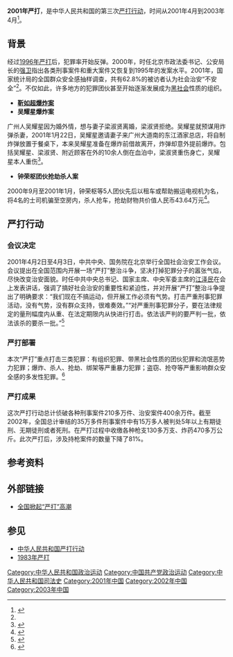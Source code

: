 '''2001年严打'''，是中华人民共和国的第三次[[中华人民共和国严打行动|严打行动]]，时间从2001年4月到2003年4月<ref name=":0">{{Cite journal|title=2001年第三次“严打” “打黑除恶”再掀高潮|author=史丹顿|url=|journal=国家人文历史|issue=第16期|doi=|others=|year=2013年|volume=|page=31-34|pmid=}}</ref>。

== 背景 ==
经过[[1996年严打|1996年严打]]后，犯罪率开始反弹。2000年，时任北京市政法委书记、公安局长的[[强卫|强卫]]指出各类刑事案件和重大案件又恢复到1995年的发案水平。2001年，国家统计局的全国群众安全感抽样调查，共有62.8%的被访者认为社会治安“不安全”<ref name=":0" />。不仅如此，许多地方的犯罪团伙甚至开始逐渐发展成为[[黑社会|黑社会]]性质的组织。
* '''[[靳如超爆炸案|靳如超爆炸案]]'''
* '''吴耀星爆炸案'''
广州人吴耀星因为婚外情，想与妻子梁淑贤离婚，梁淑贤拒绝。吴耀星就预谋用炸弹杀妻，2001年1月22日，吴耀星邀请妻子来广州大道南的东江酒家总店，将自制炸弹放置于餐桌下，本来吴耀星准备在爆炸前借故离开，炸弹却意外提前爆炸。包括吴耀星、梁淑贤、附近顾客在外的10余人倒在血泊中，梁淑贤重伤身亡，吴耀星本人重伤<ref>{{Cite news|url=http://news.sohu.com/64/78/news148217864.shtml|title=东江爆炸案：费尽心机为杀妻|last=李|first=波|date=2002年3月21日|work=广州日报|accessdate=|archive-date=2005年9月25日|archive-url=https://web.archive.org/web/20050925073722/http://news.sohu.com/64/78/news148217864.shtml|dead-url=no}}</ref>。
* '''钟荣枢团伙抢劫杀人案'''
2000年9月至2001年1月，钟荣枢等5人团伙先后以租车或帮助搬运电视机为名，将4名的士司机骗至空房内，杀人抢车，抢劫财物共价值人民币43.64万元<ref>{{Cite news|url=http://news.sina.com.cn/c/2002-03-20/1123515491.html|title=广州公布2001年“严打”十大公诉案|last=温|first=建敏|date=2002年3月20日|work=新快报|accessdate=|archive-date=2017-03-21|archive-url=https://web.archive.org/web/20170321081900/http://news.sina.com.cn/c/2002-03-20/1123515491.html|dead-url=no}}</ref>。

== 严打行动 ==

=== 会议决定 ===
2001年4月2日至4月3日，中共中央、国务院在北京举行全国社会治安工作会议。会议提出在全国范围内开展一场“严打”整治斗争，坚决打掉犯罪分子的嚣张气焰，尽快改变治安面貌。时任中共中央总书记、国家主席、中央军委主席的[[江泽民|江泽民]]在会上发表讲话，强调了搞好社会治安的重要性和紧迫性，并对开展“严打”整治斗争提出了明确要求：“我们现在不搞运动，但开展工作必须有气势。打击严重刑事犯罪活动，没有气势，没有群众支持，很难奏效。”“对严重刑事犯罪分子，要在法律规定的量刑幅度内从重、在法定期限内从快进行打击。依法该严判的要严判一批，依法该杀的要杀一批。”<ref>{{Cite journal|title=切实加强社会治安工作|author=江泽民|url=|journal=江泽民文选（第三卷）|issue=|doi=|others=|year=2001年4月2日|volume=|page=|pmid=}}</ref>

=== 严打部署 ===
本次“严打”重点打击三类犯罪：有组织犯罪、带黑社会性质的团伙犯罪和流氓恶势力犯罪；爆炸、杀人、抢劫、绑架等严重暴力犯罪；盗窃、抢夺等严重影响群众安全感的多发性犯罪。<ref>{{Cite journal|title=中华人民共和国公安部关于依法严厉打击严重刑事犯罪活动的通告|author=|url=|journal=|issue=|doi=|others=|year=2001年4月26日|volume=|page=|pmid=}}</ref>

=== 严打成果 ===
这次严打行动总计侦破各种刑事案件210多万件、治安案件400余万件。截至2002年，全国总计审结的35万多件刑事案件中有15万多人被判处5年以上有期徒刑、无期徒刑或者死刑。在严打过程中收缴各种枪支130多万支、炸药470多万公斤。此次严打后，涉及持枪案件的数量下降了81%。

== 参考资料 ==
{{Reflist|2}}

==外部链接==
* [http://news.sina.com.cn/china/shock/index.shtml 全国掀起“严打”高潮] {{Wayback|url=http://news.sina.com.cn/china/shock/index.shtml |date=20190613052757 }}

== 参见 ==
* [[中华人民共和国严打行动|中华人民共和国严打行动]]
* [[1983年严打|1983年严打]]

[[Category:中华人民共和国政治运动|Category:中华人民共和国政治运动]]
[[Category:中国共产党政治运动|Category:中国共产党政治运动]]
[[Category:中华人民共和国司法史|Category:中华人民共和国司法史]]
[[Category:2001年中国|Category:2001年中国]]
[[Category:2002年中国|Category:2002年中国]]
[[Category:2003年中国|Category:2003年中国]]
